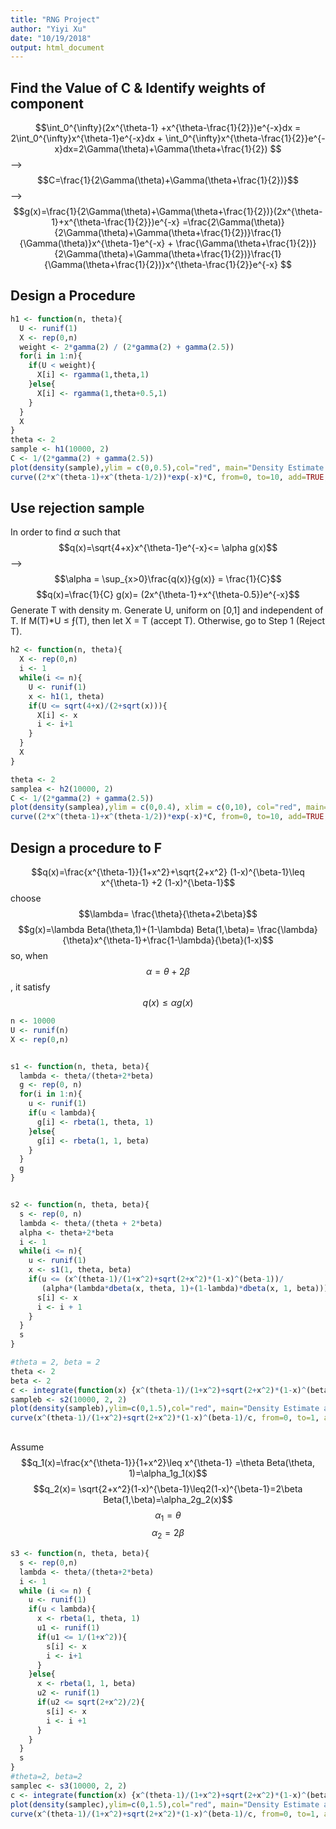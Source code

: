 ```yaml
---
title: "RNG Project"
author: "Yiyi Xu"
date: "10/19/2018"
output: html_document
---
```



## Find the Value of C & Identify weights of component

$$\int_0^{\infty}(2x^{\theta-1} +x^{\theta-\frac{1}{2}})e^{-x}dx = 2\int_0^{\infty}x^{\theta-1}e^{-x}dx  + \int_0^{\infty}x^{\theta-\frac{1}{2}}e^{-x}dx=2\Gamma(\theta)+\Gamma(\theta+\frac{1}{2})  $$
--> $$C=\frac{1}{2\Gamma(\theta)+\Gamma(\theta+\frac{1}{2})}$$
--> $$g(x)=\frac{1}{2\Gamma(\theta)+\Gamma(\theta+\frac{1}{2})}(2x^{\theta-1}+x^{\theta-\frac{1}{2}})e^{-x} =\frac{2\Gamma(\theta)}{2\Gamma(\theta)+\Gamma(\theta+\frac{1}{2})}\frac{1}{\Gamma(\theta)}x^{\theta-1}e^{-x} + \frac{\Gamma(\theta+\frac{1}{2})}{2\Gamma(\theta)+\Gamma(\theta+\frac{1}{2})}\frac{1}{\Gamma(\theta+\frac{1}{2})}x^{\theta-\frac{1}{2}}e^{-x}  $$

## Design a Procedure

```r

h1 <- function(n, theta){
  U <- runif(1)
  X <- rep(0,n)
  weight <- 2*gamma(2) / (2*gamma(2) + gamma(2.5))
  for(i in 1:n){
    if(U < weight){
      X[i] <- rgamma(1,theta,1)
    }else{
      X[i] <- rgamma(1,theta+0.5,1)
    }
  }
  X
}
theta <- 2
sample <- h1(10000, 2)
C <- 1/(2*gamma(2) + gamma(2.5))
plot(density(sample),ylim = c(0,0.5),col="red", main="Density Estimate and the true density ")
curve((2*x^(theta-1)+x^(theta-1/2))*exp(-x)*C, from=0, to=10, add=TRUE, col="skyblue")

``` 

## Use rejection sample 
In order to find $\alpha$ such that $$q(x)=\sqrt{4+x}x^{\theta-1}e^{-x}<= \alpha g(x)$$
--> 
$$\alpha = \sup_{x>0}\frac{q(x)}{g(x)} = \frac{1}{C}$$
$$q(x)=\frac{1}{C} g(x)= (2x^{\theta-1}+x^{\theta-0.5})e^{-x}$$
Generate T with density m.
Generate U, uniform on [0,1] and independent of T. If M(T)*U ≤ ƒ(T), then let X = T (accept T). Otherwise, go to Step 1 (Reject T).
```r
h2 <- function(n, theta){
  X <- rep(0,n)
  i <- 1
  while(i <= n){
    U <- runif(1)
    x <- h1(1, theta)
    if(U <= sqrt(4+x)/(2+sqrt(x))){
      X[i] <- x
      i <- i+1
    }
  }
  X
}

theta <- 2
samplea <- h2(10000, 2)
C <- 1/(2*gamma(2) + gamma(2.5))
plot(density(samplea),ylim = c(0,0.4), xlim = c(0,10), col="red", main="Density Estimate and the true density ")
curve((2*x^(theta-1)+x^(theta-1/2))*exp(-x)*C, from=0, to=10, add=TRUE, col="skyblue")

```

## Design a procedure to F

$$q(x)=\frac{x^{\theta-1}}{1+x^2}+\sqrt{2+x^2} (1-x)^{\beta-1}\leq x^{\theta-1} +2 (1-x)^{\beta-1}$$
choose $$\lambda= \frac{\theta}{\theta+2\beta}$$
$$g(x)=\lambda Beta(\theta,1)+(1-\lambda) Beta(1,\beta)= \frac{\lambda}{\theta}x^{\theta-1}+\frac{1-\lambda}{\beta}(1-x)$$
so, when $$\alpha=\theta+2\beta$$, it satisfy $$q(x)\leq\alpha g(x)$$

```r
n <- 10000                
U <- runif(n)
X <- rep(0,n)


s1 <- function(n, theta, beta){
  lambda <- theta/(theta+2*beta)
  g <- rep(0, n)
  for(i in 1:n){
    u <- runif(1)
    if(u < lambda){
      g[i] <- rbeta(1, theta, 1)
    }else{
      g[i] <- rbeta(1, 1, beta)
    }
  }
  g
}


s2 <- function(n, theta, beta){
  s <- rep(0, n)
  lambda <- theta/(theta + 2*beta)
  alpha <- theta+2*beta
  i <- 1
  while(i <= n){
    u <- runif(1)
    x <- s1(1, theta, beta)
    if(u <= (x^(theta-1)/(1+x^2)+sqrt(2+x^2)*(1-x)^(beta-1))/
       (alpha*(lambda*dbeta(x, theta, 1)+(1-lambda)*dbeta(x, 1, beta)))){
      s[i] <- x
      i <- i + 1
    }
  }
  s
}

#theta = 2, beta = 2
theta <- 2
beta <- 2
c <- integrate(function(x) {x^(theta-1)/(1+x^2)+sqrt(2+x^2)*(1-x)^(beta-1)}, 0, 1)$value
sampleb <- s2(10000, 2, 2)
plot(density(sampleb),ylim=c(0,1.5),col="red", main="Density Estimate and the true density ")
curve(x^(theta-1)/(1+x^2)+sqrt(2+x^2)*(1-x)^(beta-1)/c, from=0, to=1, add=TRUE, col="skyblue")
```
## 
Assume 
$$q_1(x)=\frac{x^{\theta-1}}{1+x^2}\leq x^{\theta-1} =\theta Beta(\theta, 1)=\alpha_1g_1(x)$$
$$q_2(x)= \sqrt{2+x^2}(1-x)^{\beta-1}\leq2(1-x)^{\beta-1}=2\beta Beta(1,\beta)=\alpha_2g_2(x)$$
$$\alpha_1=\theta$$
$$\alpha_2=2\beta$$


```r
s3 <- function(n, theta, beta){
  s <- rep(0,n)
  lambda <- theta/(theta+2*beta)
  i <- 1
  while (i <= n) {
    u <- runif(1)
    if(u < lambda){
      x <- rbeta(1, theta, 1)
      u1 <- runif(1)
      if(u1 <= 1/(1+x^2)){
        s[i] <- x
        i <- i+1
      }
    }else{
      x <- rbeta(1, 1, beta)
      u2 <- runif(1)
      if(u2 <= sqrt(2+x^2)/2){
        s[i] <- x
        i <- i +1
      }
    }
  }
  s
}
#theta=2, beta=2
samplec <- s3(10000, 2, 2)
c <- integrate(function(x) {x^(theta-1)/(1+x^2)+sqrt(2+x^2)*(1-x)^(beta-1)}, 0, 1)$value
plot(density(samplec),ylim=c(0,1.5),col="red", main="Density Estimate and the true density ")
curve(x^(theta-1)/(1+x^2)+sqrt(2+x^2)*(1-x)^(beta-1)/c, from=0, to=1, add=TRUE, col="skyblue")
```











